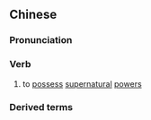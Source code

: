 {{also|通灵}}
==Chinese==
{{zh-forms|s=通灵}}

===Pronunciation===
{{zh-pron
|m=tōnglíng
|mn=thong-lêng
|cat=v
}}

===Verb===
{{zh-verb}}

# to [[possess]] [[supernatural]] [[power]]s

===Derived terms===
{{zh-der|通靈學}}
